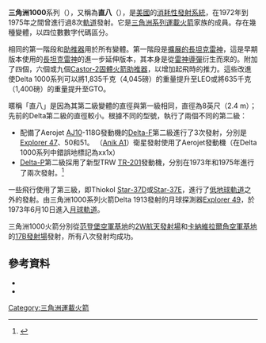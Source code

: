 {{translating|[[:en:Delta_1000|:en:Delta 1000]]||tpercent=|time=2020-08-09UTC15:25:41}}
{{Request translation|en|}}
{{Infobox Rocket
|name = Delta 1000 系列
|image = Delta launches OSO 8.jpg
|caption = Delta 1910發射[[OSO-8|OSO-8]]
|function = [[消耗性發射系統|消耗性發射系統]]
|country-origin = [[美國|美國]]
|sites = [[卡納維爾角空軍基地|卡納維爾角空軍基地]] [[SLC-17|LC-17B]]<br/>[[范登堡空軍基地|范登堡空軍基地]] [[SLC-2W|SLC-2W]]
|launches = 8
|success = 8
|status = 退役
|first = 1972年9月23日
|last = 1975年6月21日
}}

'''三角洲1000'''系列（{{lang-en|Delta 1000}}），又稱為'''直八'''（{{lang-en|Straight-Eight}}），是[[美國|美國]]的[[消耗性發射系統|消耗性發射系統]]，在1972年到1975年之間曾進行過8次[[軌道|軌道]]發射。它是[[三角洲系列運載火箭|三角洲系列運載火箭]]家族的成員。存在幾種變體，以四位數數字代碼區分。

相同的第一階段和[[助推器|助推器]]用於所有變體。第一階段是[[擴展的長坦克雷神|擴展的長坦克雷神]]，這是早期版本使用的[[長坦克雷神|長坦克雷神]]的進一步延伸版本，其本身是從[[雷神導彈|雷神導彈]]衍生而來的。附加了四個，六個或九個[[Castor-2|Castor-2]][[固體火箭助推器|固體火箭助推器]]，以增加起飛時的推力。這些改進使Delta 1000系列可以將1,835千克（4,045磅）的重量提升至LEO或將635千克（1,400磅）的重量提升至GTO。

暱稱「直八」是因為其第二級變體的直徑與第一級相同，直徑為8英尺（2.4 m）；先前的Delta第二級的直徑較小。根據不同的型號，執行了兩個不同的第二級：
* 配備了Aerojet [[AJ10|AJ10]]-118G發動機的[[Delta-F|Delta-F]]第二級進行了3次發射，分別是[[Explorer_47|Explorer 47]]、50和51。 （[[Anik_A1|Anik A1]]）衛星發射使用了Aerojet發動機（在Delta 1000系列中錯誤地標記為xx1x）
* [[Delta-P|Delta-P]]第二級採用了新型TRW [[TR-201|TR-201]]發動機，分別在1973年和1975年進行了兩次發射。<ref>{{cite web |url=http://www.spacelaunchreport.com/thorh10.html |title=Delta 1000 series |publisher=Space Launch Report |last=Kyle |first=Ed |date=2010-04-09 |accessdate=2020-08-09 |archive-date=2017-07-14 |archive-url=https://web.archive.org/web/20170714233823/http://www.spacelaunchreport.com/thorh10.html |dead-url=no }}</ref>

一些飛行使用了第三級，即Thiokol [[Star-37D|Star-37D]]或[[Star-37E|Star-37E]]，進行了[[低地球軌道|低地球軌道]]之外的發射。由三角洲1000系列火箭Delta 1913發射的月球探測器[[Explorer_49|Explorer 49]]，於1973年6月10日進入[[月球軌道|月球軌道]]。

三角洲1000火箭分別從[[范登堡空軍基地|范登堡空軍基地]]的[[2W航天發射場|2W航天發射場]]和[[卡納維拉爾角空軍基地|卡納維拉爾角空軍基地]]的[[17B發射場|17B發射場]]發射，所有八次發射均成功。


==參考資料==
{{reflist}}
{{refbegin}}
*{{cite web|url=http://www.astronautix.com/lvs/delta.htm|title=Delta|last=Wade|first=Mark|publisher=[[Encyclopedia_Astronautica|Encyclopedia Astronautica]]|accessdate=2009-02-15|dead-url=yes|archiveurl=https://web.archive.org/web/20080724064027/http://www.astronautix.com/lvs/delta.htm|archivedate=2008-07-24}}
*{{cite web|url=http://space.skyrocket.de/doc_lau_fam/thor.htm|title=Thor family|last=Krebs|first=Gunter|publisher=Gunter's Space Page|accessdate=2009-02-15|archive-date=2017-11-23|archive-url=https://web.archive.org/web/20171123111355/http://space.skyrocket.de/doc_lau_fam/thor.htm|dead-url=no}}
{{refend}}

{{US launch systems}}

[[Category:三角洲運載火箭|Category:三角洲運載火箭]]